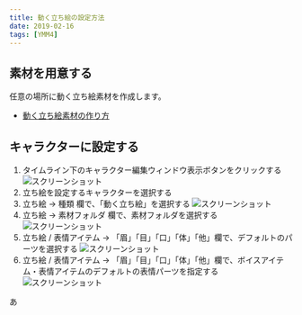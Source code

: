 ```yaml
---
title: 動く立ち絵の設定方法
date: 2019-02-16
tags: [YMM4]
---
```

## 素材を用意する
任意の場所に動く立ち絵素材を作成します。
- [動く立ち絵素材の作り方](../動く立ち絵素材の作り方/)


 
## キャラクターに設定する
1. タイムライン下のキャラクター編集ウィンドウ表示ボタンをクリックする
![スクリーンショット](動く立ち絵の設定方法1.png)
1. 立ち絵を設定するキャラクターを選択する
1. 立ち絵 → 種類 欄で、「動く立ち絵」を選択する
![スクリーンショット](動く立ち絵の設定方法2.png)
1. 立ち絵 → 素材フォルダ 欄で、素材フォルダを選択する
![スクリーンショット](動く立ち絵の設定方法3.png)
1. 立ち絵 / 表情アイテム → 「眉」「目」「口」「体」「他」欄で、デフォルトのパーツを選択する
![スクリーンショット](動く立ち絵の設定方法4.png)
1. 立ち絵 / 表情アイテム → 「眉」「目」「口」「体」「他」欄で、ボイスアイテム・表情アイテムのデフォルトの表情パーツを指定する
![スクリーンショット](動く立ち絵の設定方法5.png)

あ